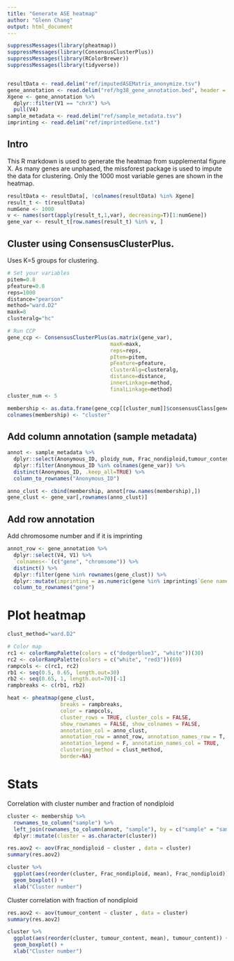 ```yaml
---
title: "Generate ASE heatmap"
author: "Glenn Chang"
output: html_document
---
```


```r
suppressMessages(library(pheatmap))
suppressMessages(library(ConsensusClusterPlus))
suppressMessages(library(RColorBrewer))
suppressMessages(library(tidyverse))


resultData <- read.delim("ref/imputedASEMatrix_anonymize.tsv")
gene_annotation <- read.delim("ref/hg38_gene_annotation.bed", header = F)
Xgene <- gene_annotation %>%
  dplyr::filter(V1 == "chrX") %>%
  pull(V4)
sample_metadata <- read.delim("ref/sample_metadata.tsv")
imprinting <- read.delim("ref/imprintedGene.txt")
```

## Intro

This R markdown is used to generate the heatmap from supplemental figure X. As many genes are unphased, the missforest package is used to impute the data for clustering. Only the 1000 most variable genes are shown in the heatmap.  

```r
resultData <- resultData[, !colnames(resultData) %in% Xgene]
result_t <- t(resultData)
numGene <- 1000
v <- names(sort(apply(result_t,1,var), decreasing=T)[1:numGene])
gene_var <- result_t[row.names(result_t) %in% v, ]
```

## Cluster using ConsensusClusterPlus. 
Uses K=5 groups for clustering.
```r
# Set your variables
pitem=0.8
pfeature=0.8
reps=1000
distance="pearson"
method="ward.D2"
maxk=8
clusteralg="hc"

# Run CCP
gene_ccp <- ConsensusClusterPlus(as.matrix(gene_var),
                                 maxK=maxk, 
                                 reps=reps, 
                                 pItem=pitem, 
                                 pFeature=pfeature, 
                                 clusterAlg=clusteralg, 
                                 distance=distance, 
                                 innerLinkage=method, 
                                 finalLinkage=method)
cluster_num <- 5

membership <- as.data.frame(gene_ccp[[cluster_num]]$consensusClass[gene_ccp[[cluster_num]]$consensusTree[["order"]]])
colnames(membership) <- "cluster"
```
## Add column annotation (sample metadata)
```r
annot <- sample_metadata %>%
  dplyr::select(Anonymous_ID, ploidy_num, Frac_nondiploid,tumour_content, Tumour_type_3letter)%>%
  dplyr::filter(Anonymous_ID %in% colnames(gene_var)) %>%
  distinct(Anonymous_ID, .keep_all=TRUE) %>%
  column_to_rownames("Anonymous_ID")

anno_clust <- cbind(membership, annot[row.names(membership),])
gene_clust <- gene_var[,rownames(anno_clust)]
```


## Add row annotation
Add chromosome number and if it is imprinting
```r
annot_row <- gene_annotation %>%
  dplyr::select(V4, V1) %>%
  `colnames<-`(c("gene", "chromsome")) %>%
  distinct() %>%
  dplyr::filter(gene %in% rownames(gene_clust)) %>%
  dplyr::mutate(imprinting = as.numeric(gene %in% imprinting$`Gene name`)) %>%
  column_to_rownames("gene")
```


# Plot heatmap
```r
clust_method="ward.D2"

# Color map
rc1 <- colorRampPalette(colors = c("dodgerblue3", "white"))(30)    
rc2 <- colorRampPalette(colors = c("white", "red3"))(69)
rampcols <- c(rc1, rc2)
rb1 <- seq(0.5, 0.65, length.out=30)
rb2 <- seq(0.65, 1, length.out=70)[-1]
rampbreaks <- c(rb1, rb2)

heat <- pheatmap(gene_clust, 
                 breaks = rampbreaks,
                 color = rampcols, 
                 cluster_rows = TRUE, cluster_cols = FALSE, 
                 show_rownames = FALSE, show_colnames = FALSE, 
                 annotation_col = anno_clust, 
                 annotation_row = annot_row, annotation_names_row = T,
                 annotation_legend = F, annotation_names_col = TRUE, 
                 clustering_method = clust_method, 
                 border=NA)
```

# Stats 
Correlation with cluster number and fraction of nondiploid
```r
cluster <- membership %>%
  rownames_to_column("sample") %>%
  left_join(rownames_to_column(annot, "sample"), by = c("sample" = "sample")) %>%
  dplyr::mutate(cluster = as.character(cluster))

res.aov2 <- aov(Frac_nondiploid ~ cluster , data = cluster)
summary(res.aov2)
```

```r
cluster %>%
  ggplot(aes(reorder(cluster, Frac_nondiploid, mean), Frac_nondiploid)) + 
  geom_boxplot() + 
  xlab("Cluster number")
```


Cluster correlation with fraction of nondiploid
```r
res.aov2 <- aov(tumour_content ~ cluster , data = cluster)
summary(res.aov2)
```

```r
cluster %>%
  ggplot(aes(reorder(cluster, tumour_content, mean), tumour_content)) + 
  geom_boxplot() + 
  xlab("Cluster number")
```
